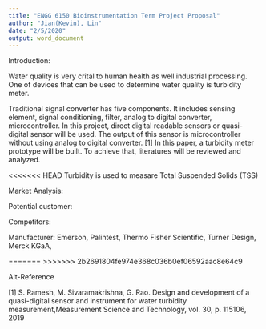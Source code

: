 ```yaml
---
title: "ENGG 6150 Bioinstrumentation Term Project Proposal"
author: "Jian(Kevin), Lin"
date: "2/5/2020"
output: word_document
---
```

Introduction:

Water quality is very crital to human health as well industrial processing. One of devices that can be used to determine water quality is turbidity meter. 

Traditional signal converter has five components. It includes sensing element, signal conditioning, filter, analog to digital converter, microcontroller. In this project, direct digital readable sensors or quasi-digital sensor will be used. The output of this sensor is
microcontroller without using analog to digital converter. [1] In this paper, a turbidity meter prototype will be built. To achieve that, literatures will be reviewed and analyzed.

<<<<<<< HEAD
Turbidity is used to measare Total Suspended Solids (TSS)


Market Analysis:

Potential customer:

Competitors:

Manufacturer: Emerson, Palintest, Thermo Fisher Scientific, Turner Design, Merck KGaA, 



=======
>>>>>>> 2b2691804fe974e368c036b0ef06592aac8e64c9


\newpage
Alt-Reference


[1] S. Ramesh, M. Sivaramakrishna, G. Rao. Design and development of a quasi-digital sensor and instrument for water turbidity measurement,Measurement Science and Technology, vol. 30, p. 115106, 2019 


